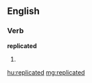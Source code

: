 ==English==

===Verb===
'''replicated'''

# {{past of|[[replicate]]}}

[[hu:replicated]]
[[mg:replicated]]